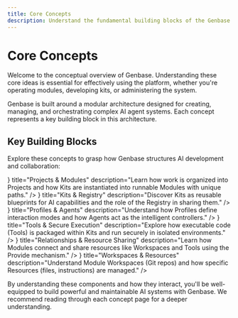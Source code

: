 ```yaml
---
title: Core Concepts
description: Understand the fundamental building blocks of the Genbase platform.
---
```



# Core Concepts

Welcome to the conceptual overview of Genbase. Understanding these core ideas is essential for effectively using the platform, whether you're operating modules, developing kits, or administering the system.

Genbase is built around a modular architecture designed for creating, managing, and orchestrating complex AI agent systems. Each concept represents a key building block in this architecture.

## Key Building Blocks

Explore these concepts to grasp how Genbase structures AI development and collaboration:

<Cards>
  <Card
    href="/docs/concepts/projects-modules"
    icon={<FolderGit2Icon />}
    title="Projects & Modules"
    description="Learn how work is organized into Projects and how Kits are instantiated into runnable Modules with unique paths."
  />
  <Card
    href="/concepts/kits-registry"
    icon={<BlocksIcon />}
    title="Kits & Registry"
    description="Discover Kits as reusable blueprints for AI capabilities and the role of the Registry in sharing them."
  />
  <Card
    href="/docs/concepts/profiles-agents"
    icon={<BotIcon />}
    title="Profiles & Agents"
    description="Understand how Profiles define interaction modes and how Agents act as the intelligent controllers."
  />
  <Card
    href="/docs/concepts/tools-execution"
    icon={<ZapIcon />}
    title="Tools & Secure Execution"
    description="Explore how executable code (Tools) is packaged within Kits and run securely in isolated environments."
  />
  <Card
    href="/docs/concepts/relationships-provide"
    icon={<LinkIcon />}
    title="Relationships & Resource Sharing"
    description="Learn how Modules connect and share resources like Workspaces and Tools using the Provide mechanism."
  />
   <Card
    href="/docs/concepts/workspace-resources"
    icon={<CombineIcon />}
    title="Workspaces & Resources"
    description="Understand Module Workspaces (Git repos) and how specific Resources (files, instructions) are managed."
  />
</Cards>

By understanding these components and how they interact, you'll be well-equipped to build powerful and maintainable AI systems with Genbase. We recommend reading through each concept page for a deeper understanding.
